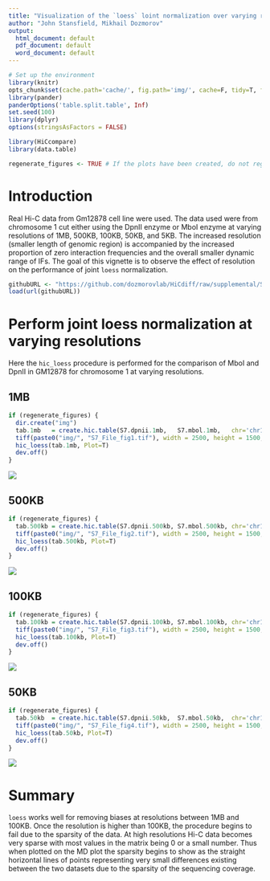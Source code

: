 ---
title: "Visualization of the `loess` loint normalization over varying resolutions"
author: "John Stansfield, Mikhail Dozmorov"
output:
  html_document: default
  pdf_document: default
  word_document: default
---

```{r setup, echo=FALSE, message=FALSE, warning=FALSE}
# Set up the environment
library(knitr)
opts_chunk$set(cache.path='cache/', fig.path='img/', cache=F, tidy=T, fig.keep='high', echo=F, dpi=100, warnings=F, message=F, comment=NA, warning=F, results='as.is', fig.width = 10, fig.height = 4, out.width=700)
library(pander)
panderOptions('table.split.table', Inf)
set.seed(100)
library(dplyr)
options(stringsAsFactors = FALSE)
```

```{r libraries}
library(HiCcompare)
library(data.table)
```

```{r}
regenerate_figures <- TRUE # If the plots have been created, do not regenerate them
```

# Introduction

Real Hi-C data from Gm12878 cell line were used. The data used were from chromosome 1 cut either using the DpnII enzyme or MboI enzyme at varying resolutions of 1MB, 500KB, 100KB, 50KB, and 5KB. The increased resolution (smaller length of genomic region) is accompanied by the increased proportion of zero interaction frequencies and the overall smaller dynamic range of IFs. The goal of this vignette is to observe the effect of resolution on the performance of joint `loess` normalization.

```{r}
githubURL <- "https://github.com/dozmorovlab/HiCdiff/raw/supplemental/Supplemental_data/S7_File_data.RData"
load(url(githubURL))
```

# Perform joint loess normalization at varying resolutions

Here the `hic_loess` procedure is performed for the comparison of MboI and DpnII in GM12878 for chromosome 1 at varying resolutions.

## 1MB

```{r results='hide'}
if (regenerate_figures) {
  dir.create("img")
  tab.1mb   = create.hic.table(S7.dpnii.1mb,   S7.mbol.1mb,   chr='chr1')
  tiff(paste0("img/", "S7_File_fig1.tif"), width = 2500, height = 1500, units = 'px', res = 300)
  hic_loess(tab.1mb, Plot=T)
  dev.off()
}
```

![](img/S7_File_fig1.tif)

## 500KB

```{r results='hide'}
if (regenerate_figures) {
  tab.500kb = create.hic.table(S7.dpnii.500kb, S7.mbol.500kb, chr='chr1')
  tiff(paste0("img/", "S7_File_fig2.tif"), width = 2500, height = 1500, units = 'px', res = 300)
  hic_loess(tab.500kb, Plot=T)
  dev.off()
}
```

![](img/S7_File_fig2.tif)

\pagebreak

## 100KB

```{r results='hide'}
if (regenerate_figures) {
  tab.100kb = create.hic.table(S7.dpnii.100kb, S7.mbol.100kb, chr='chr1')
  tiff(paste0("img/", "S7_File_fig3.tif"), width = 2500, height = 1500, units = 'px', res = 300)
  hic_loess(tab.100kb, Plot=T)
  dev.off()
}
```

![](img/S7_File_fig3.tif)

\pagebreak

## 50KB

```{r results='hide'}
if (regenerate_figures) {
  tab.50kb  = create.hic.table(S7.dpnii.50kb,  S7.mbol.50kb,  chr='chr1')
  tiff(paste0("img/", "S7_File_fig4.tif"), width = 2500, height = 1500, units = 'px', res = 300)
  hic_loess(tab.50kb, Plot=T)
  dev.off()
}
```

![](img/S7_File_fig4.tif)

# Summary

`loess` works well for removing biases at resolutions between 1MB and 100KB. Once the resolution is higher than 100KB, the procedure begins to fail due to the sparsity of the data. At high resolutions Hi-C data becomes very sparse with most values in the matrix being 0 or a small number. Thus when plotted on the MD plot the sparsity begins to show as the straight horizontal lines of points representing very small differences existing between the two datasets due to the sparsity of the sequencing coverage.  
